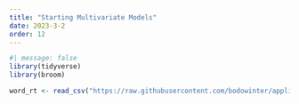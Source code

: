 ```yaml
---
title: "Starting Multivariate Models"
date: 2023-3-2
order: 12
---
```


```r
#| message: false
library(tidyverse)
library(broom)
```

```r
word_rt <- read_csv("https://raw.githubusercontent.com/bodowinter/applied_statistics_book_data/master/ELP_length_frequency.csv")
```

